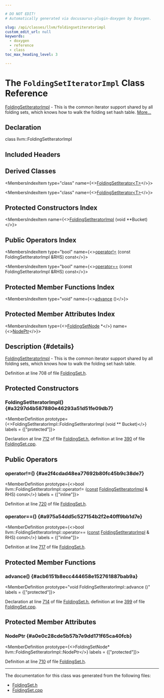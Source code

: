 ```yaml
---

# DO NOT EDIT!
# Automatically generated via docusaurus-plugin-doxygen by Doxygen.

slug: /api/classes/llvm/foldingsetiteratorimpl
custom_edit_url: null
keywords:
  - doxygen
  - reference
  - class
toc_max_heading_level: 3

---
```





# The `FoldingSetIteratorImpl` Class Reference

<DoxygenPage pluginConfig={pluginConfig}>

<a href="/docs/api/classes/llvm/foldingsetiteratorimpl">FoldingSetIteratorImpl</a> - This is the common iterator support shared by all folding sets, which knows how to walk the folding set hash table. <a href="#details">More...</a>

## Declaration

<CodeBlock>class llvm::FoldingSetIteratorImpl</CodeBlock>

## Included Headers

<IncludesList>
<IncludesListItem
  filePath="llvm/ADT/FoldingSet.h"
  permalink="/docs/api/files/include/include/llvm/include/llvm/adt/foldingset-h"
  isLocal="true" />
</IncludesList>

## Derived Classes

<MembersIndex>

<MembersIndexItem
  type="class"
  name={<><a href="/docs/api/classes/llvm/foldingsetiterator">FoldingSetIterator&lt;T&gt;</a></>}>
</MembersIndexItem>

<MembersIndexItem
  type="class"
  name={<><a href="/docs/api/classes/llvm/foldingsetiterator">FoldingSetIterator&lt;T&gt;</a></>}>
</MembersIndexItem>

</MembersIndex>

## Protected Constructors Index

<MembersIndex>

<MembersIndexItem
  name={<><a href="#a3297d4b587880e46293a51d51fe09db7">FoldingSetIteratorImpl</a> (void &#42;&#42;Bucket)</>}>
</MembersIndexItem>

</MembersIndex>

## Public Operators Index

<MembersIndex>

<MembersIndexItem
  type="bool"
  name={<><a href="#ae2f4cdad48ea77692b80fc45b9c38de7">operator!=</a> (const FoldingSetIteratorImpl &amp;RHS) const</>}>
</MembersIndexItem>

<MembersIndexItem
  type="bool"
  name={<><a href="#a975a54dd5c527154b2f2e40ff9bb1d7e">operator==</a> (const FoldingSetIteratorImpl &amp;RHS) const</>}>
</MembersIndexItem>

</MembersIndex>

## Protected Member Functions Index

<MembersIndex>

<MembersIndexItem
  type="void"
  name={<><a href="#acb6151b8ecc444658e152761887bab9a">advance</a> ()</>}>
</MembersIndexItem>

</MembersIndex>

## Protected Member Attributes Index

<MembersIndex>

<MembersIndexItem
  type={<><a href="/docs/api/namespaces/llvm/#a368e3de8ea854f34bc97c21a64d6a164">FoldingSetNode</a> &#42;</>}
  name={<><a href="#a0e0c28cde5b57b7e9dd171f65ca40fcb">NodePtr</a></>}>
</MembersIndexItem>

</MembersIndex>

## Description {#details}

<a href="/docs/api/classes/llvm/foldingsetiteratorimpl">FoldingSetIteratorImpl</a> - This is the common iterator support shared by all folding sets, which knows how to walk the folding set hash table.

Definition at line 708 of file <a href="/docs/api/files/include/include/llvm/include/llvm/adt/foldingset-h">FoldingSet.h</a>.

<SectionDefinition>

## Protected Constructors

### FoldingSetIteratorImpl() {#a3297d4b587880e46293a51d51fe09db7}

<MemberDefinition
  prototype={<>FoldingSetIteratorImpl::FoldingSetIteratorImpl (void &#42;&#42; Bucket)</>}
  labels = {["protected"]}>

Declaration at line <a href="/docs/api/files/include/include/llvm/include/llvm/adt/foldingset-h/#l00712">712</a> of file <a href="/docs/api/files/include/include/llvm/include/llvm/adt/foldingset-h">FoldingSet.h</a>, definition at line <a href="/docs/api/files/lib/lib/support/foldingset-cpp/#l00390">390</a> of file <a href="/docs/api/files/lib/lib/support/foldingset-cpp">FoldingSet.cpp</a>.
</MemberDefinition>

</SectionDefinition>

<SectionDefinition>

## Public Operators

### operator!=() {#ae2f4cdad48ea77692b80fc45b9c38de7}

<MemberDefinition
  prototype={<>bool llvm::FoldingSetIteratorImpl::operator!= (<a href="/docs/api/files/lib/lib/target/lib/target/aarch64/aarch64promoteconstant-cpp/#a90f8350fecae261c25be85d38b451bff">const</a> <a href="/docs/api/classes/llvm/foldingsetiteratorimpl">FoldingSetIteratorImpl</a> &amp; RHS) const</>}
  labels = {["inline"]}>

Definition at line <a href="/docs/api/files/include/include/llvm/include/llvm/adt/foldingset-h/#l00720">720</a> of file <a href="/docs/api/files/include/include/llvm/include/llvm/adt/foldingset-h">FoldingSet.h</a>.
</MemberDefinition>

### operator==() {#a975a54dd5c527154b2f2e40ff9bb1d7e}

<MemberDefinition
  prototype={<>bool llvm::FoldingSetIteratorImpl::operator== (<a href="/docs/api/files/lib/lib/target/lib/target/aarch64/aarch64promoteconstant-cpp/#a90f8350fecae261c25be85d38b451bff">const</a> <a href="/docs/api/classes/llvm/foldingsetiteratorimpl">FoldingSetIteratorImpl</a> &amp; RHS) const</>}
  labels = {["inline"]}>

Definition at line <a href="/docs/api/files/include/include/llvm/include/llvm/adt/foldingset-h/#l00717">717</a> of file <a href="/docs/api/files/include/include/llvm/include/llvm/adt/foldingset-h">FoldingSet.h</a>.
</MemberDefinition>

</SectionDefinition>

<SectionDefinition>

## Protected Member Functions

### advance() {#acb6151b8ecc444658e152761887bab9a}

<MemberDefinition
  prototype="void FoldingSetIteratorImpl::advance ()"
  labels = {["protected"]}>

Declaration at line <a href="/docs/api/files/include/include/llvm/include/llvm/adt/foldingset-h/#l00714">714</a> of file <a href="/docs/api/files/include/include/llvm/include/llvm/adt/foldingset-h">FoldingSet.h</a>, definition at line <a href="/docs/api/files/lib/lib/support/foldingset-cpp/#l00399">399</a> of file <a href="/docs/api/files/lib/lib/support/foldingset-cpp">FoldingSet.cpp</a>.
</MemberDefinition>

</SectionDefinition>

<SectionDefinition>

## Protected Member Attributes

### NodePtr {#a0e0c28cde5b57b7e9dd171f65ca40fcb}

<MemberDefinition
  prototype={<>FoldingSetNode&#42; llvm::FoldingSetIteratorImpl::NodePtr</>}
  labels = {["protected"]}>

Definition at line <a href="/docs/api/files/include/include/llvm/include/llvm/adt/foldingset-h/#l00710">710</a> of file <a href="/docs/api/files/include/include/llvm/include/llvm/adt/foldingset-h">FoldingSet.h</a>.
</MemberDefinition>

</SectionDefinition>

<hr/>

The documentation for this class was generated from the following files:

<ul>
<li><a href="/docs/api/files/include/include/llvm/include/llvm/adt/foldingset-h">FoldingSet.h</a></li>
<li><a href="/docs/api/files/lib/lib/support/foldingset-cpp">FoldingSet.cpp</a></li>
</ul>

</DoxygenPage>

